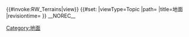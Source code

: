 {{#invoke:RW_Terrains|view}}
{{DISPLAYTITLE:地面}}
{{#set:
|viewType=Topic
|path={{FULLPAGENAME}}
|title=地面
|revisiontime={{REVISIONTIMESTAMP}}
}}
__NOREC__
[[Category:地面]]